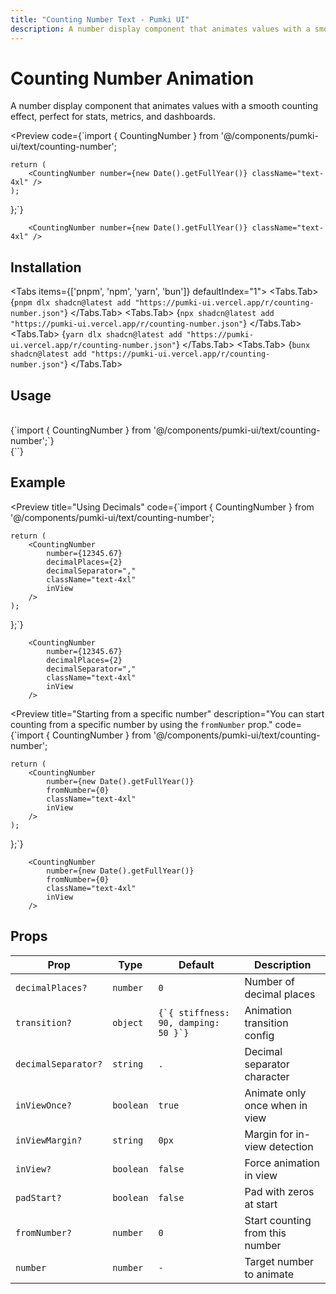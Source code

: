 ```yaml
---
title: "Counting Number Text - Pumki UI"
description: A number display component that animates values with a smooth counting effect, perfect for stats, metrics, and dashboards.
---
```



# Counting Number Animation

A number display component that animates values with a smooth counting effect, perfect for stats, metrics, and dashboards.

<Preview
  code={`import { CountingNumber } from '@/components/pumki-ui/text/counting-number';

    return (
        <CountingNumber number={new Date().getFullYear()} className="text-4xl" />
    );
};`}
>
        <CountingNumber number={new Date().getFullYear()} className="text-4xl" />

</Preview>

## Installation

<Tabs items={['pnpm', 'npm', 'yarn', 'bun']} defaultIndex="1">
  <Tabs.Tab>
    <CodeBlock language="bash">
      {`pnpm dlx shadcn@latest add "https://pumki-ui.vercel.app/r/counting-number.json"`}
    </CodeBlock>
  </Tabs.Tab>
  <Tabs.Tab>
    <CodeBlock language="bash">
      {`npx shadcn@latest add "https://pumki-ui.vercel.app/r/counting-number.json"`}
    </CodeBlock>
  </Tabs.Tab>
  <Tabs.Tab>
    <CodeBlock language="bash">
      {`yarn dlx shadcn@latest add "https://pumki-ui.vercel.app/r/counting-number.json"`}
    </CodeBlock>
  </Tabs.Tab>
  <Tabs.Tab>
    <CodeBlock language="bash">
      {`bunx shadcn@latest add "https://pumki-ui.vercel.app/r/counting-number.json"`}
    </CodeBlock>
  </Tabs.Tab>
</Tabs>

## Usage

<br/>

<CodeBlock language="typescript">
    {`import { CountingNumber } from '@/components/pumki-ui/text/counting-number';`}
</CodeBlock>

<br/>

<CodeBlock language="typescript">
    {`<CountingNumber number={5555} />`}
</CodeBlock>

## Example

<Preview
  title="Using Decimals"
  code={`import { CountingNumber } from '@/components/pumki-ui/text/counting-number';

    return (
        <CountingNumber
            number={12345.67}
            decimalPlaces={2}
            decimalSeparator=","
            className="text-4xl"
            inView
        />
    );
};`}
>
        <CountingNumber
            number={12345.67}
            decimalPlaces={2}
            decimalSeparator=","
            className="text-4xl"
            inView
        />

</Preview>

<Preview
  title="Starting from a specific number"
  description="You can start counting from a specific number by using the `fromNumber` prop."
  code={`import { CountingNumber } from '@/components/pumki-ui/text/counting-number';

    return (
        <CountingNumber
            number={new Date().getFullYear()}
            fromNumber={0}
            className="text-4xl"
            inView
        />
    );
};`}
>
        <CountingNumber
            number={new Date().getFullYear()}
            fromNumber={0}
            className="text-4xl"
            inView
        />

</Preview>

## Props


<PumkiTableStyles />

<PumkiTable>
  <table className="pumki-table">
    <thead>
      <tr>
        <th>Prop</th>
        <th>Type</th>
        <th>Default</th>
        <th>Description</th>
      </tr>
    </thead>
    <tbody>
      <tr>
        <td><code>decimalPlaces?</code></td>
        <td><code>number</code></td>
        <td><code>0</code></td>
        <td>Number of decimal places</td>
      </tr>
      <tr>
        <td><code>transition?</code></td>
        <td><code>object</code></td>
        <td><code>{`{ stiffness: 90, damping: 50 }`}</code></td>
        <td>Animation transition config</td>
      </tr>
      <tr>
        <td><code>decimalSeparator?</code></td>
        <td><code>string</code></td>
        <td><code>.</code></td>
        <td>Decimal separator character</td>
      </tr>
      <tr>
        <td><code>inViewOnce?</code></td>
        <td><code>boolean</code></td>
        <td><code>true</code></td>
        <td>Animate only once when in view</td>
      </tr>
      <tr>
        <td><code>inViewMargin?</code></td>
        <td><code>string</code></td>
        <td><code>0px</code></td>
        <td>Margin for in-view detection</td>
      </tr>
      <tr>
        <td><code>inView?</code></td>
        <td><code>boolean</code></td>
        <td><code>false</code></td>
        <td>Force animation in view</td>
      </tr>
      <tr>
        <td><code>padStart?</code></td>
        <td><code>boolean</code></td>
        <td><code>false</code></td>
        <td>Pad with zeros at start</td>
      </tr>
      <tr>
        <td><code>fromNumber?</code></td>
        <td><code>number</code></td>
        <td><code>0</code></td>
        <td>Start counting from this number</td>
      </tr>
      <tr>
        <td><code>number</code></td>
        <td><code>number</code></td>
        <td><code>-</code></td>
        <td>Target number to animate</td>
      </tr>
    </tbody>
  </table>
</PumkiTable>